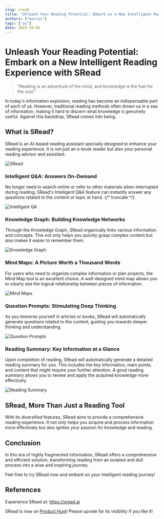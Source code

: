 ```yaml
---
slug: sread
title: "Unleash Your Reading Potential: Embark on a New Intelligent Reading Experience with SRead"
authors: ["marvin"]
tags: ["ai"]
date: 2023-10-05
---
```




# Unleash Your Reading Potential: Embark on a New Intelligent Reading Experience with SRead

> "Reading is an adventure of the mind, and knowledge is the fuel for the soul."

In today's information explosion, reading has become an indispensable part of each of us. However, traditional reading methods often drown us in a sea of information, making it hard to discern what knowledge is genuinely useful. Against this backdrop, SRead comes into being.

## What is SRead?

SRead is an AI-based reading assistant specially designed to enhance your reading experience. It is not just an e-book reader but also your personal reading advisor and assistant.

![SRead](https://codao.crawlab.cn/images/2023-10-05-064056.png)

### Intelligent Q&A: Answers On-Demand

No longer need to search online or refer to other materials when interrupted during reading; SRead's Intelligent Q&A feature can instantly answer any questions related to the content or topic at hand.
{/* truncate */}

![Intelligent QA](https://codao.crawlab.cn/images/2023-10-05-064008.png)

### Knowledge Graph: Building Knowledge Networks

Through the Knowledge Graph, SRead organically links various information and concepts. This not only helps you quickly grasp complex content but also makes it easier to remember them.

![Knowledge Graph](https://codao.crawlab.cn/images/2023-10-05-063938.png)

### Mind Maps: A Picture Worth a Thousand Words

For users who need to organize complex information or plan projects, the Mind Map tool is an excellent choice. A well-designed mind map allows you to clearly see the logical relationship between pieces of information.

![Mind Maps](https://codao.crawlab.cn/images/2023-10-05-063753.png)

### Question Prompts: Stimulating Deep Thinking

As you immerse yourself in articles or books, SRead will automatically generate questions related to the content, guiding you towards deeper thinking and understanding.

![Question Prompts](https://codao.crawlab.cn/images/2023-10-05-064125.png)

### Reading Summary: Key Information at a Glance

Upon completion of reading, SRead will automatically generate a detailed reading summary for you. This includes the key information, main points, and content that might require your further attention. A good reading summary allows you to review and apply the acquired knowledge more effectively.

![Reading Summary](https://codao.crawlab.cn/images/2023-10-05-064324.png)

## SRead, More Than Just a Reading Tool

With its diversified features, SRead aims to provide a comprehensive reading experience. It not only helps you acquire and process information more effectively but also ignites your passion for knowledge and reading.

## Conclusion

In this era of highly fragmented information, SRead offers a comprehensive and efficient solution, transforming reading from an isolated and dull process into a wise and inspiring journey.

Feel free to try SRead now and embark on your intelligent reading journey!

## References

Experience SRead at: https://sread.ai

SRead is now on [Product Hunt](https://www.producthunt.com/posts/sread)! Please upvote for its visibility if you like it!

